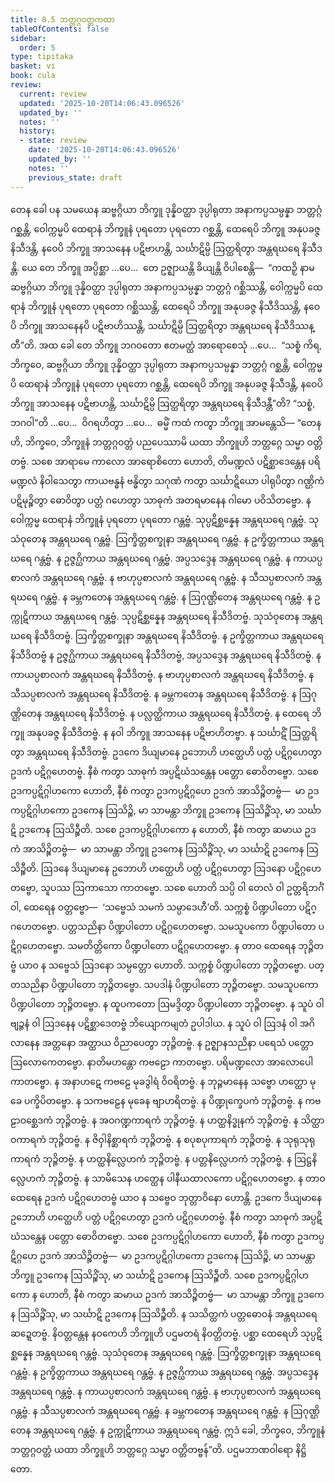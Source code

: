 ```yaml
---
title: 8.5 ဘတ္တဂ္ဂဝတ္တကထာ
tableOfContents: false
sidebar:
  order: 5
type: tipitaka
basket: vi
book: cula
review:
  current: review
  updated: '2025-10-20T14:06:43.096526'
  updated_by: ''
  notes: ''
  history:
  - state: review
    date: '2025-10-20T14:06:43.096526'
    updated_by: ''
    notes: ''
    previous_state: draft
---
```



<DynamicBreadcrumb />


<ReviewStatus review={frontmatter.review} showDetails={true} />

<HypothesisAnnotation frontmatter={frontmatter} />

<Division number="363" book="cula" e="ch" v="4" p="380">

<Paragraph number="1672" book="cula">
တေန ခေါ ပန သမယေန ဆဗ္ဗဂ္ဂိယာ ဘိက္ခူ ဒုန္နိဝတ္ထာ ဒုပ္ပါရုတာ အနာကပ္ပသမ္ပန္နာ ဘတ္တဂ္ဂံ ဂစ္ဆန္တိ, ဝေါက္ကမ္မပိ ထေရာနံ ဘိက္ခူနံ ပုရတော ပုရတော ဂစ္ဆန္တိ, ထေရေပိ ဘိက္ခူ အနုပခဇ္ဇ နိသီဒန္တိ, နဝေပိ ဘိက္ခူ အာသနေန ပဋိဗာဟန္တိ, သင်္ဃာဋိမ္ပိ ဩတ္ထရိတွာ အန္တရဃရေ နိသီဒန္တိ. ယေ တေ ဘိက္ခူ အပ္ပိစ္ဆာ …ပေ…  တေ ဥဇ္ဈာယန္တိ ခိယျန္တိ ဝိပါစေန္တိ—  “ကထဉှိ နာမ ဆဗ္ဗဂ္ဂိယာ ဘိက္ခူ ဒုန္နိဝတ္ထာ ဒုပ္ပါရုတာ အနာကပ္ပသမ္ပန္နာ ဘတ္တဂ္ဂံ ဂစ္ဆိဿန္တိ, ဝေါက္ကမ္မပိ ထေရာနံ ဘိက္ခူနံ ပုရတော ပုရတော ဂစ္ဆိဿန္တိ, ထေရေပိ ဘိက္ခူ အနုပခဇ္ဇ နိသီဒိဿန္တိ, နဝေပိ ဘိက္ခူ အာသနေနပိ ပဋိဗာဟိဿန္တိ, သင်္ဃာဋိမ္ပိ ဩတ္ထရိတွာ အန္တရဃရေ နိသီဒိဿန္တီ”တိ. အထ ခေါ တေ ဘိက္ခူ ဘဂဝတော ဧတမတ္ထံ အာရောစေသုံ …ပေ…  “သစ္စံ ကိရ, ဘိက္ခဝေ, ဆဗ္ဗဂ္ဂိယာ ဘိက္ခူ ဒုန္နိဝတ္ထာ ဒုပ္ပါရုတာ အနာကပ္ပသမ္ပန္နာ ဘတ္တဂ္ဂံ ဂစ္ဆန္တိ, ဝေါက္ကမ္မပိ ထေရာနံ ဘိက္ခူနံ ပုရတော ပုရတော ဂစ္ဆန္တိ, ထေရေပိ ဘိက္ခူ အနုပခဇ္ဇ နိသီဒန္တိ, နဝေပိ ဘိက္ခူ အာသနေန ပဋိဗာဟန္တိ, သင်္ဃာဋိမ္ပိ ဩတ္ထရိတွာ အန္တရဃရေ နိသီဒန္တီ”တိ? “သစ္စံ, ဘဂဝါ”တိ …ပေ…  ဝိဂရဟိတွာ …ပေ…  ဓမ္မိံ ကထံ ကတွာ ဘိက္ခူ အာမန္တေသိ—
</Paragraph>

</Division>
<Division number="364" book="cula" e="ch" v="4" p="380">

<Paragraph number="1673" book="cula">
“တေန ဟိ, ဘိက္ခဝေ, ဘိက္ခူနံ ဘတ္တဂ္ဂဝတ္တံ ပညပေဿာမိ ယထာ ဘိက္ခူဟိ ဘတ္တဂ္ဂေ သမ္မာ ဝတ္တိတဗ္ဗံ. သစေ အာရာမေ ကာလော အာရောစိတော ဟောတိ, တိမဏ္ဍလံ ပဋိစ္ဆာဒေန္တေန ပရိမဏ္ဍလံ နိဝါသေတွာ ကာယဗန္ဓနံ ဗန္ဓိတွာ သဂုဏံ ကတွာ သင်္ဃာဋိယော ပါရုပိတွာ ဂဏ္ဌိကံ ပဋိမုဉ္စိတွာ ဓောဝိတွာ ပတ္တံ ဂဟေတွာ သာဓုကံ အတရမာနေန ဂါမော ပဝိသိတဗ္ဗော.
</Paragraph>

<Paragraph number="1674" book="cula">
န ဝေါက္ကမ္မ ထေရာနံ ဘိက္ခူနံ ပုရတော ပုရတော ဂန္တဗ္ဗံ. သုပ္ပဋိစ္ဆန္နေန အန္တရဃရေ ဂန္တဗ္ဗံ. သုသံဝုတေန အန္တရဃရေ ဂန္တဗ္ဗံ. ဩက္ခိတ္တစက္ခုနာ အန္တရဃရေ ဂန္တဗ္ဗံ. န ဥက္ခိတ္တကာယ အန္တရဃရေ ဂန္တဗ္ဗံ. န ဥဇ္ဇဂ္ဃိကာယ အန္တရဃရေ ဂန္တဗ္ဗံ. အပ္ပသဒ္ဒေန အန္တရဃရေ ဂန္တဗ္ဗံ. န ကာယပ္ပစာလကံ အန္တရဃရေ ဂန္တဗ္ဗံ. န ဗာဟုပ္ပစာလကံ အန္တရဃရေ ဂန္တဗ္ဗံ. န သီသပ္ပစာလကံ အန္တရဃရေ ဂန္တဗ္ဗံ. န ခမ္ဘကတေန အန္တရဃရေ ဂန္တဗ္ဗံ. န ဩဂုဏ္ဌိတေန အန္တရဃရေ ဂန္တဗ္ဗံ. န ဥက္ကုဋိကာယ အန္တရဃရေ ဂန္တဗ္ဗံ.
</Paragraph>

<Paragraph number="1675" book="cula">
သုပ္ပဋိစ္ဆန္နေန အန္တရဃရေ နိသီဒိတဗ္ဗံ. သုသံဝုတေန အန္တရဃရေ နိသီဒိတဗ္ဗံ. ဩက္ခိတ္တစက္ခုနာ အန္တရဃရေ နိသီဒိတဗ္ဗံ. န ဥက္ခိတ္တကာယ အန္တရဃရေ နိသီဒိတဗ္ဗံ န ဥဇ္ဇဂ္ဃိကာယ အန္တရဃရေ နိသီဒိတဗ္ဗံ, အပ္ပသဒ္ဒေန အန္တရဃရေ နိသီဒိတဗ္ဗံ. န ကာယပ္ပစာလကံ အန္တရဃရေ နိသီဒိတဗ္ဗံ. န ဗာဟုပ္ပစာလကံ အန္တရဃရေ နိသီဒိတဗ္ဗံ. န သီသပ္ပစာလကံ အန္တရဃရေ နိသီဒိတဗ္ဗံ. န ခမ္ဘကတေန အန္တရဃရေ နိသီဒိတဗ္ဗံ. န ဩဂုဏ္ဌိတေန အန္တရဃရေ နိသီဒိတဗ္ဗံ. န ပလ္လတ္ထိကာယ အန္တရဃရေ နိသီဒိတဗ္ဗံ. န ထေရေ ဘိက္ခူ အနုပခဇ္ဇ နိသီဒိတဗ္ဗံ. န နဝါ ဘိက္ခူ အာသနေန ပဋိဗာဟိတဗ္ဗာ. န သင်္ဃာဋိံ ဩတ္ထရိတွာ အန္တရဃရေ နိသီဒိတဗ္ဗံ.
</Paragraph>

<Paragraph number="1676" book="cula">
ဥဒကေ ဒိယျမာနေ ဥဘောဟိ ဟတ္ထေဟိ ပတ္တံ ပဋိဂ္ဂဟေတွာ ဥဒကံ ပဋိဂ္ဂဟေတဗ္ဗံ. နီစံ ကတွာ သာဓုကံ အပ္ပဋိဃံသန္တေန ပတ္တော ဓောဝိတဗ္ဗော. သစေ ဥဒကပ္ပဋိဂ္ဂါဟကော ဟောတိ, နီစံ ကတွာ ဥဒကပ္ပဋိဂ္ဂဟေ ဥဒကံ အာသိဉ္စိတဗ္ဗံ—  မာ ဥဒကပ္ပဋိဂ္ဂါဟကော ဥဒကေန ဩသိဉ္စိ, မာ သာမန္တာ ဘိက္ခူ ဥဒကေန ဩသိဉ္စိံသု, မာ သင်္ဃာဋိ ဥဒကေန ဩသိဉ္စီတိ. သစေ ဥဒကပ္ပဋိဂ္ဂါဟကော န ဟောတိ, နီစံ ကတွာ ဆမာယ ဥဒကံ အာသိဉ္စိတဗ္ဗံ—  မာ သာမန္တာ ဘိက္ခူ ဥဒကေန ဩသိဉ္စိံသု, မာ သင်္ဃာဋိ ဥဒကေန ဩသိဉ္စီတိ.
</Paragraph>

<Paragraph number="1677" book="cula">
ဩဒနေ ဒိယျမာနေ ဥဘောဟိ ဟတ္ထေဟိ ပတ္တံ ပဋိဂ္ဂဟေတွာ ဩဒနော ပဋိဂ္ဂဟေတဗ္ဗော, သူပဿ ဩကာသော ကာတဗ္ဗော. သစေ ဟောတိ သပ္ပိ ဝါ တေလံ ဝါ ဥတ္တရိဘင်္ဂံ ဝါ, ထေရေန ဝတ္တဗ္ဗော—  ‘သဗ္ဗေသံ သမကံ သမ္ပာဒေဟီ’တိ. သက္ကစ္စံ ပိဏ္ဍပါတော ပဋိဂ္ဂဟေတဗ္ဗော. ပတ္တသညိနာ ပိဏ္ဍပါတော ပဋိဂ္ဂဟေတဗ္ဗော. သမသူပကော ပိဏ္ဍပါတော ပဋိဂ္ဂဟေတဗ္ဗော. သမတိတ္တိကော ပိဏ္ဍပါတော ပဋိဂ္ဂဟေတဗ္ဗော.
</Paragraph>

<Paragraph number="1678" book="cula">
န တာဝ ထေရေန ဘုဉ္ဇိတဗ္ဗံ ယာဝ န သဗ္ဗေသံ ဩဒနော သမ္ပတ္တော ဟောတိ. သက္ကစ္စံ ပိဏ္ဍပါတော ဘုဉ္ဇိတဗ္ဗော. ပတ္တသညိနာ ပိဏ္ဍပါတော ဘုဉ္ဇိတဗ္ဗော. သပဒါနံ ပိဏ္ဍပါတော ဘုဉ္ဇိတဗ္ဗော. သမသူပကော ပိဏ္ဍပါတော ဘုဉ္ဇိတဗ္ဗော. န ထူပကတော ဩမဒ္ဒိတွာ ပိဏ္ဍပါတော ဘုဉ္ဇိတဗ္ဗော. န သူပံ ဝါ ဗျဉ္ဇနံ ဝါ ဩဒနေန ပဋိစ္ဆာဒေတဗ္ဗံ ဘိယျောကမျတံ ဥပါဒါယ. န သူပံ ဝါ ဩဒနံ ဝါ အဂိလာနေန အတ္တနော အတ္ထာယ ဝိညာပေတွာ ဘုဉ္ဇိတဗ္ဗံ. န ဥဇ္ဈာနသညိနာ ပရေသံ ပတ္တော ဩလောကေတဗ္ဗော. နာတိမဟန္တော ကဗဠော ကာတဗ္ဗော. ပရိမဏ္ဍလော အာလောပေါ ကာတဗ္ဗော. န အနာဟဋေ ကဗဠေ မုခဒွါရံ ဝိဝရိတဗ္ဗံ. န ဘုဉ္ဇမာနေန သဗ္ဗော ဟတ္ထော မုခေ ပက္ခိပိတဗ္ဗော. န သကဗဠေန မုခေန ဗျာဟရိတဗ္ဗံ. န ပိဏ္ဍုက္ခေပကံ ဘုဉ္ဇိတဗ္ဗံ. န ကဗဠာဝစ္ဆေဒကံ ဘုဉ္ဇိတဗ္ဗံ. န အဝဂဏ္ဍကာရကံ ဘုဉ္ဇိတဗ္ဗံ. န ဟတ္ထနိဒ္ဓုနကံ ဘုဉ္ဇိတဗ္ဗံ. န သိတ္ထာဝကာရကံ ဘုဉ္ဇိတဗ္ဗံ. န ဇိဝှါနိစ္ဆာရကံ ဘုဉ္ဇိတဗ္ဗံ. န စပုစပုကာရကံ ဘုဉ္ဇိတဗ္ဗံ. န သုရုသုရုကာရကံ ဘုဉ္ဇိတဗ္ဗံ. န ဟတ္ထနိလ္လေဟကံ ဘုဉ္ဇိတဗ္ဗံ. န ပတ္တနိလ္လေဟကံ ဘုဉ္ဇိတဗ္ဗံ. န ဩဋ္ဌနိလ္လေဟကံ ဘုဉ္ဇိတဗ္ဗံ.
</Paragraph>

<Paragraph number="1679" book="cula">
န သာမိသေန ဟတ္ထေန ပါနီယထာလကော ပဋိဂ္ဂဟေတဗ္ဗော. န တာဝ ထေရေန ဥဒကံ ပဋိဂ္ဂဟေတဗ္ဗံ ယာဝ န သဗ္ဗေဝ ဘုတ္တာဝိနော ဟောန္တိ. ဥဒကေ ဒိယျမာနေ ဥဘောဟိ ဟတ္ထေဟိ ပတ္တံ ပဋိဂ္ဂဟေတွာ ဥဒကံ ပဋိဂ္ဂဟေတဗ္ဗံ. နီစံ ကတွာ သာဓုကံ အပ္ပဋိဃံသန္တေန ပတ္တော ဓောဝိတဗ္ဗော. သစေ ဥဒကပ္ပဋိဂ္ဂါဟကော ဟောတိ, နီစံ ကတွာ ဥဒကပ္ပဋိဂ္ဂဟေ ဥဒကံ အာသိဉ္စိတဗ္ဗံ—  မာ ဥဒကပ္ပဋိဂ္ဂါဟကော ဥဒကေန ဩသိဉ္စိ, မာ သာမန္တာ ဘိက္ခူ ဥဒကေန ဩသိဉ္စိံသု, မာ သင်္ဃာဋိ ဥဒကေန ဩသိဉ္စီတိ. သစေ ဥဒကပ္ပဋိဂ္ဂါဟကော န ဟောတိ, နီစံ ကတွာ ဆမာယ ဥဒကံ အာသိဉ္စိတဗ္ဗံ—  မာ သာမန္တာ ဘိက္ခူ ဥဒကေန ဩသိဉ္စိံသု, မာ သင်္ဃာဋိ ဥဒကေန ဩသိဉ္စီတိ. န သသိတ္ထကံ ပတ္တဓောဝနံ အန္တရဃရေ ဆဍ္ဍေတဗ္ဗံ.
</Paragraph>

<Paragraph number="1680" book="cula">
နိဝတ္တန္တေန နဝကေဟိ ဘိက္ခူဟိ ပဌမတရံ နိဝတ္တိတဗ္ဗံ. ပစ္ဆာ ထေရေဟိ သုပ္ပဋိစ္ဆန္နေန အန္တရဃရေ ဂန္တဗ္ဗံ. သုသံဝုတေန အန္တရဃရေ ဂန္တဗ္ဗံ. ဩက္ခိတ္တစက္ခုနာ အန္တရဃရေ ဂန္တဗ္ဗံ. န ဥက္ခိတ္တကာယ အန္တရဃရေ ဂန္တဗ္ဗံ. န ဥဇ္ဇဂ္ဃိကာယ အန္တရဃရေ ဂန္တဗ္ဗံ. အပ္ပသဒ္ဒေန အန္တရဃရေ ဂန္တဗ္ဗံ. န ကာယပ္ပစာလကံ အန္တရဃရေ ဂန္တဗ္ဗံ. န ဗာဟုပ္ပစာလကံ အန္တရဃရေ ဂန္တဗ္ဗံ. န သီသပ္ပစာလကံ အန္တရဃရေ ဂန္တဗ္ဗံ. န ခမ္ဘကတေန အန္တရဃရေ ဂန္တဗ္ဗံ. န ဩဂုဏ္ဌိတေန အန္တရဃရေ ဂန္တဗ္ဗံ. န ဥက္ကုဋိကာယ အန္တရဃရေ ဂန္တဗ္ဗံ. ဣဒံ ခေါ, ဘိက္ခဝေ, ဘိက္ခူနံ ဘတ္တဂ္ဂဝတ္တံ ယထာ ဘိက္ခူဟိ ဘတ္တဂ္ဂေ သမ္မာ ဝတ္တိတဗ္ဗန်”တိ.

</Paragraph>
</Division>

<Paragraph number="1681" type="center" book="cula">
ပဌမဘာဏဝါရော နိဋ္ဌိတော.
</Paragraph>